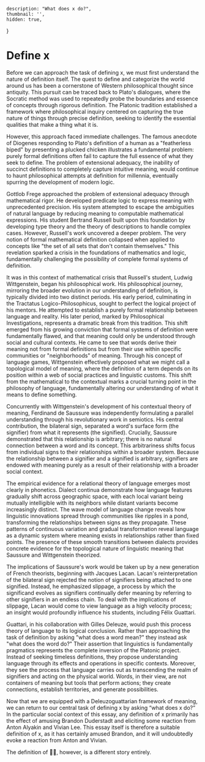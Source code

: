     description: "What does x do?",
    thumbnail: '',
    hidden: true,
}

# Define x

Before we can approach the task of defining x, we must first understand the nature of definition itself.
The quest to define and categorize the world around us has been a cornerstone of Western philosophical thought since antiquity.
This pursuit can be traced back to Plato's dialogues, where the Socratic method was used to repeatedly probe the boundaries and essence of concepts through rigorous definition.
The Platonic tradition established a framework where philosophical inquiry centered on capturing the true nature of things through precise definition, seeking to identify the essential qualities that make a thing what it is.

However, this approach faced immediate challenges.
The famous anecdote of Diogenes responding to Plato's definition of a human as a "featherless biped" by presenting a plucked chicken illustrates a fundamental problem: purely formal definitions often fail to capture the full essence of what they seek to define.
The problem of extensional adequacy, the inability of succinct definitions to completely capture intuitive meaning, would continue to haunt philosophical attempts at definition for millennia, eventually spurring the development of modern logic.

Gottlob Frege approached the problem of extensional adequacy through mathematical rigor.
He developed predicate logic to express meaning with unprecedented precision.
His system attempted to escape the ambiguities of natural language by reducing meaning to computable mathematical expressions.
His student Bertrand Russell built upon this foundation by developing type theory and the theory of descriptions to handle complex cases.
However, Russell's work uncovered a deeper problem.
The very notion of formal mathematical definition collapsed when applied to concepts like "the set of all sets that don't contain themselves."
This revelation sparked a crisis in the foundations of mathematics and logic, fundamentally challenging the possibility of complete formal systems of definition.

It was in this context of mathematical crisis that Russell's student, Ludwig Wittgenstein, began his philosophical work.
His philosophical journey, mirroring the broader evolution in our understanding of definition, is typically divided into two distinct periods.
His early period, culminating in the Tractatus Logico-Philosophicus, sought to perfect the logical project of his mentors.
He attempted to establish a purely formal relationship between language and reality.
His later period, marked by Philosophical Investigations, represents a dramatic break from this tradition.
This shift emerged from his growing conviction that formal systems of definition were fundamentally flawed, and that meaning could only be understood through social and cultural contexts.
He came to see that words derive their meaning not from formal definitions but from their use within specific communities or "neighborhoods" of meaning.
Through his concept of language games, Wittgenstein effectively proposed what we might call a topological model of meaning, where the definition of a term depends on its position within a web of social practices and linguistic customs.
This shift from the mathematical to the contextual marks a crucial turning point in the philosophy of language, fundamentally altering our understanding of what it means to define something.

Concurrently with Wittgenstein's development of his contextual theory of meaning, Ferdinand de Saussure was independently formulating a parallel understanding through his revolutionary work in semiotics.
His central contribution, the bilateral sign, separated a word's surface form (the signifier) from what it represents (the signified).
Crucially, Saussure demonstrated that this relationship is arbitrary; there is no natural connection between a word and its concept.
This arbitrariness shifts focus from individual signs to their relationships within a broader system.
Because the relationship between a signifier and a signified is arbitrary, signifiers are endowed with meaning purely as a result of their relationship with a broader social context.

The empirical evidence for a relational theory of language emerges most clearly in phonetics.
Dialect continua demonstrate how language features gradually shift across geographic space, with each local variant being mutually intelligible with its neighbors while distant variants become increasingly distinct.
The wave model of language change reveals how linguistic innovations spread through communities like ripples in a pond, transforming the relationships between signs as they propagate.
These patterns of continuous variation and gradual transformation reveal language as a dynamic system where meaning exists in relationships rather than fixed points.
The presence of these smooth transitions between dialects provides concrete evidence for the topological nature of linguistic meaning that Saussure and Wittgenstein theorized.

The implications of Saussure's work would be taken up by a new generation of French theorists, beginning with Jacques Lacan.
Lacan's reinterpretation of the bilateral sign rejected the notion of signifiers being attached to one signified.
Instead, he emphasized slippage, a process by which the significand evolves as signifiers continually defer meaning by referring to other signifiers in an endless chain.
To deal with the implications of slippage, Lacan would come to view language as a high velocity process; an insight would profoundly influence his students, including Félix Guattari.

Guattari, in his collaboration with Gilles Deleuze, would push this process theory of language to its logical conclusion.
Rather than approaching the task of definition by asking "what does a word mean?" they instead ask "what does the word do?" Their assertion that linguistics is fundamentally pragmatics represents the complete inversion of the Platonic project.
Instead of seeking timeless definitions, they propose understanding language through its effects and operations in specific contexts.
Moreover, they see the process that language carries out as transcending the realm of signifiers and acting on the physical world.
Words, in their view, are not containers of meaning but tools that perform actions; they create connections, establish territories, and generate possibilities.

Now that we are equipped with a Deleuzoguattarian framework of meaning, we can return to our central task of defining x by asking “what does x do?” In the particular social context of this essay, any definition of x primarily has the effect of amusing Brandon Duderstadt and eliciting some reaction from Anton Alyakin and Vivian Lee.
This essay itself is therefore a suitable definition of x, as it has certainly amused Brandon, and it will undoubtedly evoke a reaction from Anton and Vivian.

The definition of 🙅‍♂️, however, is a different story entirely.
